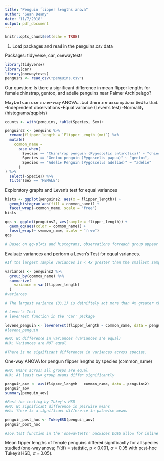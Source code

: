 ```yaml
---
title: "Penguin flipper lengths anova"
author: "Sean Denny"
date: "11/7/2018"
output: pdf_document
---
```


```r
knitr::opts_chunk$set(echo = TRUE)
```

1. Load packages and read in the penguins.csv data

Packages: tidyverse, car, onewaytests

```r
library(tidyverse)
library(car)
library(onewaytests)
penguins <- read_csv("penguins.csv")
```

Our question: Is there a significant difference in mean flipper lengths for female chinstrap, gentoo, and adelie penguins near Palmer Archipelago?

Maybe I can use a one-way ANOVA... but there are assumptions tied to that:
-Independent observations
-Equal variance (Leven's test)
-Normality (histograms/qqplots)

```r
counts <- with(penguins, table(Species, Sex))

penguins2 <- penguins %>%
  rename(flipper_length = `Flipper Length (mm)`) %>% 
  mutate(
    common_name = 
      case_when(
        Species == "Chinstrap penguin (Pygoscelis antarctica)" ~ "chinstrap",
        Species == "Gentoo penguin (Pygoscelis papua)" ~ "gentoo",
        Species == "Adelie Penguin (Pygoscelis adeliae)" ~ "adelie"
      )
) %>% 
  select(-Species) %>% 
  filter(Sex == "FEMALE")
```

Exploratory graphs and Leven's test for equal variances

```r
hists <- ggplot(penguins2, aes(x = flipper_length)) +
  geom_histogram(aes(fill = common_name)) +
  facet_wrap(~common_name, scale = "free")
hists

qqs <- ggplot(penguins2, aes(sample = flipper_length)) +
  geom_qq(aes(color = common_name)) +
  facet_wrap(~ common_name, scale = "free")
qqs

# Based on qq-plots and histograms, observations forreach group appear normally distributed Also, n >  30 for all groups, so mean will be normally distibuted by CLT.

```

Evaluate variances and perform a Leven's Test for equal variances.

```r
#If the largest sample variances is < 4x greater than the smallest sample variance, then these are "close enough" to consdier variances equal.

variances <- penguins2 %>% 
  group_by(common_name) %>% 
  summarize(
    variance = var(flipper_length)
  )
#variances

# The largest variance (33.1) is deiniftely not more than 4x greater than the smaller variance (15.2).

# Leven's Test
# levenTest function in the 'car' package

levene_penguin <- leveneTest(flipper_length ~ common_name, data = penguins2)
#levene_penguin

#H0: No difference in variances (variances are equal)
#HA: Variances are NOT equal

#There is no significant differences in variances across species.
```

One-way ANOVA for penguin flipper lengths by species (common_name)

```r

#H0: Means across all groups are equal
#HA: At least two group means differ significantly

penguin_aov <- aov(flipper_length ~ common_name, data = penguins2)
penguin_aov
summary(penguin_aov)

#Post-hoc testing by Tukey's HSD
#H0: No significant difference in pairwise means
#HA: There is a significant difference in pairwise means

penguin_post_hoc <- TukeyHSD(penguin_aov)
penguin_post_hoc

#aov.test function in the 'onewaytests' packages DOES allow for inline references
```

Mean flipper lengths of female penguins differed significantly for all species studied (one-way anova; F(df) = statistic, p < 0.001, $\alpha$ = 0.05 with post-hoc Tukey's HSD, $\alpha$ = 0.05).